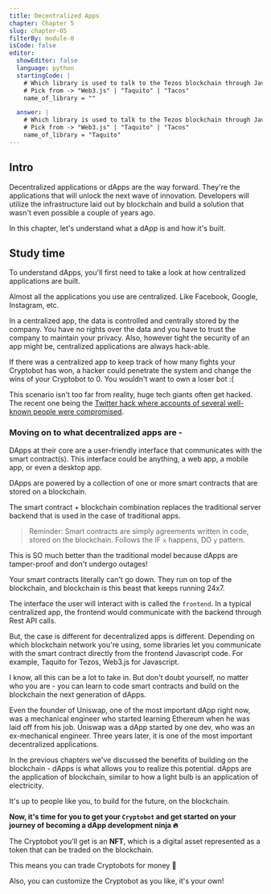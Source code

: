 ```yaml
---
title: Decentralized Apps
chapter: Chapter 5
slug: chapter-05
filterBy: module-0
isCode: false
editor:
  showEditor: false
  language: python
  startingCode: |
    # Which library is used to talk to the Tezos blockchain through Javascript code?
    # Pick from -> "Web3.js" | "Taquito" | "Tacos"
    name_of_library = ""

  answer: |
    # Which library is used to talk to the Tezos blockchain through Javascript code?
    # Pick from -> "Web3.js" | "Taquito" | "Tacos"
    name_of_library = "Taquito"
---
```

## Intro

Decentralized applications or dApps are the way forward. They're the applications that will <span class="string-highlight">unlock the next wave of innovation</span>. Developers will utilize the infrastructure laid out by blockchain and build a solution that wasn't even possible a couple of years ago.

In this chapter, let's understand what a dApp is and how it's built.


## Study time

To understand dApps, you'll first need to take a look at how centralized applications are built.

Almost all the applications you use are centralized. Like Facebook, Google, Instagram, etc.

In a centralized app, the data is controlled and centrally stored by the company. 
You have no rights over the data and you have to trust the company to maintain your privacy. 
Also, however tight the security of an app might be, centralized applications are always hack-able. 

If there was a centralized app to keep track of how many fights your Cryptobot has won, a hacker could penetrate the system and change the wins of your Cryptobot to 0. You wouldn't want to own a loser bot :(

This scenario isn't too far from reality, <span class="string-highlight">huge tech giants often get hacked.</span> The recent one being the [Twitter hack where accounts of several well-known people were compromised](https://www.wired.com/story/inside-twitter-hack-election-plan/). 


### Moving on to what decentralized apps are - 
DApps at their core are a user-friendly interface that communicates with the smart contract(s). This interface could be anything, a web app, a mobile app, or even a desktop app.

DApps are powered by a collection of one or more smart contracts that are stored on a blockchain. 

The smart contract + blockchain combination replaces the traditional server backend that is used in the case of traditional apps. 
 
> Reminder: Smart contracts are simply agreements written in code, stored on the blockchain. Follows the IF `x` happens, DO `y` pattern.

This is SO much better than the traditional model because dApps are tamper-proof and don't undergo outages!

Your smart contracts literally can't go down. They run on top of the blockchain, and blockchain is this beast that keeps running 24x7.

The interface the user will interact with is called the `frontend`.
In a typical centralized app, the frontend would communicate with the backend through Rest API calls.

But, the case is different for decentralized apps is different. Depending on which blockchain network you're using, some libraries let you communicate with the smart contract directly from the frontend Javascript code. For example, Taquito for Tezos, Web3.js for Javascript. 

I know, all this can be a lot to take in. 
But don't doubt yourself, no matter who you are - you can learn to code smart contracts and build on the blockchain the next generation of dApps.

Even the founder of Uniswap, one of the most important dApp right now, was a mechanical engineer who started learning Ethereum when he was laid off from his job. 
Uniswap was a dApp started by one dev, who was an ex-mechanical engineer.
Three years later, it is one of the most important decentralized applications.


In the previous chapters we've discussed the benefits of building on the blockchain - dApps is what allows you to realize this potential. 
dApps are the application of blockchain, similar to how a light bulb is an application of electricity.


It's up to people like you, to <span class="string-highlight">build for the future</span>, on the blockchain.


**Now, it's time for you to get your `Cryptobot` and get started on your journey of becoming a dApp development ninja 🔥**

The Cryptobot you'll get is an **NFT**, which is a digital asset represented as a token that can be traded on the blockchain. 

This means you can trade Cryptobots for money  🤑

Also, you can customize the Cryptobot as you like, it's your own!